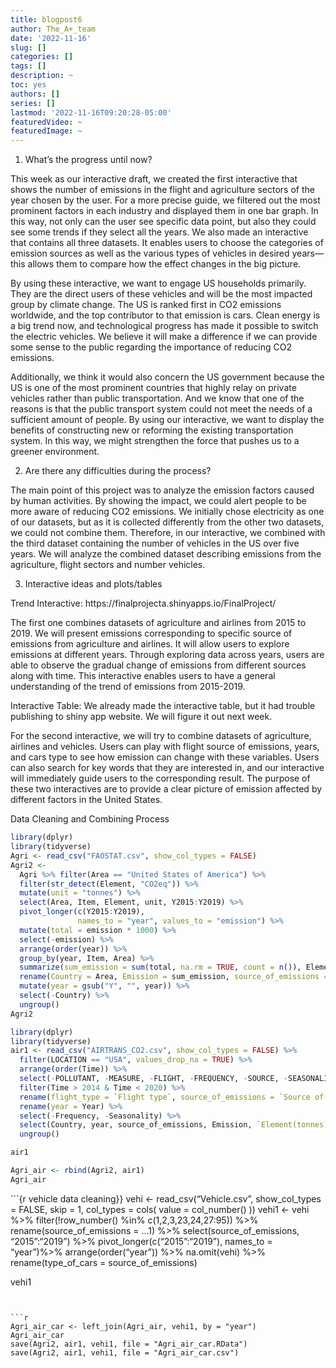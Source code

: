 ```yaml
---
title: blogpost6
author: The_A+_team
date: '2022-11-16'
slug: []
categories: []
tags: []
description: ~
toc: yes
authors: []
series: []
lastmod: '2022-11-16T09:20:28-05:00'
featuredVideo: ~
featuredImage: ~
---
```

1) What’s the progress until now?

This week as our interactive draft, we created the first interactive that shows the number of emissions in the flight and agriculture sectors of the year chosen by the user. For a more precise guide, we filtered out the most prominent factors in each industry and displayed them in one bar graph. In this way, not only can the user see specific data point, but also they could see some trends if they select all the years. We also made an interactive that contains all three datasets. It enables users to choose the categories of emission sources as well as the various types of vehicles in desired years—this allows them to compare how the effect changes in the big picture.

By using these interactive, we want to engage US households primarily. They are the direct users of these vehicles and will be the most impacted group by climate change. The US is ranked first in CO2 emissions worldwide, and the top contributor to that emission is cars. Clean energy is a big trend now, and technological progress has made it possible to switch the electric vehicles. We believe it will make a difference if we can provide some sense to the public regarding the importance of reducing CO2 emissions.

Additionally, we think it would also concern the US government because the US is one of the most prominent countries that highly relay on private vehicles rather than public transportation. And we know that one of the reasons is that the public transport system could not meet the needs of a sufficient amount of people. By using our interactive, we want to display the benefits of constructing new or reforming the existing transportation system. In this way, we might strengthen the force that pushes us to a greener environment.

 
2) Are there any difficulties during the process?

The main point of this project was to analyze the emission factors caused by human activities. By showing the impact, we could alert people to be more aware of reducing CO2 emissions. We initially chose electricity as one of our datasets, but as it is collected differently from the other two datasets, we could not combine them. Therefore, in our interactive, we combined with the third dataset containing the number of vehicles in the US over five years. We will analyze the combined dataset describing emissions from the agriculture, flight sectors and number vehicles.


3) Interactive ideas and plots/tables

Trend Interactive:  https://finalprojecta.shinyapps.io/FinalProject/

The first one combines datasets of agriculture and airlines from 2015 to 2019. We will present emissions corresponding to specific source of emissions from agriculture and airlines. It will allow users to explore emissions at different years. Through exploring data across years, users are able to observe the gradual change of emissions from different sources along with time. This interactive enables users to have a general understanding of the trend of emissions from 2015-2019.

Interactive Table: We already made the interactive table, but it had trouble publishing to shiny app website. We will figure it out next week.

For the second interactive, we will try to combine datasets of agriculture, airlines and vehicles. Users can play with flight source of emissions, years, and cars type to see how emission can change with these variables. Users can also search for key words that they are interested in, and our interactive will immediately guide users to the corresponding result. The purpose of these two interactives are to provide a clear picture of emission affected by different factors in the United States.



Data Cleaning and Combining Process

```r
library(dplyr)
library(tidyverse)
Agri <- read_csv("FAOSTAT.csv", show_col_types = FALSE) 
Agri2 <- 
  Agri %>% filter(Area == "United States of America") %>%
  filter(str_detect(Element, "CO2eq")) %>%
  mutate(unit = "tonnes") %>%
  select(Area, Item, Element, unit, Y2015:Y2019) %>%
  pivot_longer(c(Y2015:Y2019),
               names_to = "year", values_to = "emission") %>%
  mutate(total = emission * 1000) %>%
  select(-emission) %>%
  arrange(order(year)) %>%
  group_by(year, Item, Area) %>%
  summarize(sum_emission = sum(total, na.rm = TRUE, count = n()), Element) %>%
  rename(Country = Area, Emission = sum_emission, source_of_emissions = Item, `Element(tonnes)` = Element) %>%
  mutate(year = gsub("Y", "", year)) %>%
  select(-Country) %>%
  ungroup()
Agri2

```

```r
library(dplyr)
library(tidyverse)
air1 <- read_csv("AIRTRANS_CO2.csv", show_col_types = FALSE) %>% 
  filter(LOCATION == "USA", values_drop_na = TRUE) %>% 
  arrange(order(Time)) %>% 
  select(-POLLUTANT, -MEASURE, -FLIGHT, -FREQUENCY, -SOURCE, -SEASONALITY, -TIME, -`Flag Codes`, -Flags, -Pollutant, -LOCATION) %>% 
  filter(Time > 2014 & Time < 2020) %>% 
  rename(flight_type = `Flight type`, source_of_emissions = `Source of emissions`, Year = Time, Emission = Value, `Element(tonnes)` = Measure) %>%
  rename(year = Year) %>%
  select(-Frequency, -Seasonality) %>%
  select(Country, year, source_of_emissions, Emission, `Element(tonnes)`) %>%
  ungroup() 

air1
```


```r
Agri_air <- rbind(Agri2, air1)
Agri_air
```


```{r vehicle data cleaning}}
vehi <- read_csv("Vehicle.csv", show_col_types = FALSE, skip = 1,
                 col_types = cols(
                   value = col_number()
                 ))
vehi1 <- vehi %>%
  filter(!row_number() %in% c(1,2,3,23,24,27:95)) %>%
  rename(source_of_emissions = ...1) %>%
  select(source_of_emissions, "2015":"2019") %>%
  pivot_longer(c("2015":"2019"), names_to = "year")%>%
  arrange(order("year")) %>% na.omit(vehi) %>% rename(type_of_cars = source_of_emissions)

vehi1
```


```r
Agri_air_car <- left_join(Agri_air, vehi1, by = "year")
Agri_air_car
save(Agri2, air1, vehi1, file = "Agri_air_car.RData")
save(Agri2, air1, vehi1, file = "Agri_air_car.csv")
```

